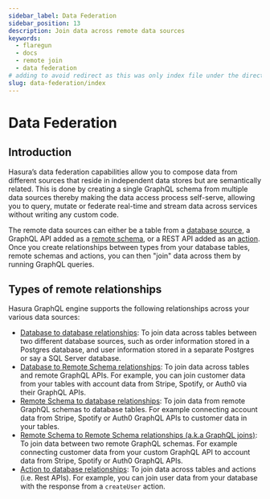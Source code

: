 ```yaml
---
sidebar_label: Data Federation
sidebar_position: 13
description: Join data across remote data sources
keywords:
  - flaregun
  - docs
  - remote join
  - data federation
# adding to avoid redirect as this was only index file under the directory
slug: data-federation/index
---
```


# Data Federation

## Introduction

Hasura’s data federation capabilities allow you to compose data from different sources
that reside in independent data stores but are semantically related. This is done by creating
a single GraphQL schema from multiple data sources thereby making the data access process
self-serve, allowing you to query, mutate or federate real-time and stream data across services
without writing any custom code.

The remote data sources can either be a table from a [database source](/graphql/core/databases/index.mdx),
a GraphQL API added as a [remote schema](/graphql/core/remote-schemas/index.mdx),
or a REST API added as an [action](/graphql/core/actions/index.mdx). Once you create
relationships between types from your database tables, remote schemas and actions, you can then "join" data
across them by running GraphQL queries.

## Types of remote relationships

Hasura GraphQL engine supports the following relationships across your various data sources:

- [Database to database relationships](/graphql/core/databases/postgres/schema/remote-relationships/remote-source-relationships.mdx): To join
  data across tables between two different database sources, such as order information stored in a Postgres database, and user information stored
  in a separate Postgres or say a SQL Server database.
- [Database to Remote Schema relationships](/graphql/core/databases/postgres/schema/remote-relationships/remote-schema-relationships.mdx): To
  join data across tables and remote GraphQL APIs. For example, you can join customer data from your tables with account data from Stripe, Spotify,
  or Auth0 via their GraphQL APIs.
- [Remote Schema to database relationships](/graphql/core/remote-schemas/remote-relationships/remote-schema-db-relationships.mdx): To join
  data from remote GraphQL schemas to database tables. For example connecting account data from Stripe, Spotify or Auth0 GraphQL APIs to customer data in your tables.
- [Remote Schema to Remote Schema relationships (a.k.a GraphQL joins)](/graphql/core/remote-schemas/remote-relationships/remote-schema-relationships.mdx): To
  join data between two remote GraphQL schemas. For example connecting customer data from your custom GraphQL API to account data from Stripe, Spotify or
  Auth0 GraphQL APIs.
- [Action to database relationships](/graphql/core/databases/postgres/schema/remote-relationships/action-relationships.mdx): To join data across
  tables and actions (i.e. Rest APIs). For example, you can join user data from your database with the response from a `createUser` action.
